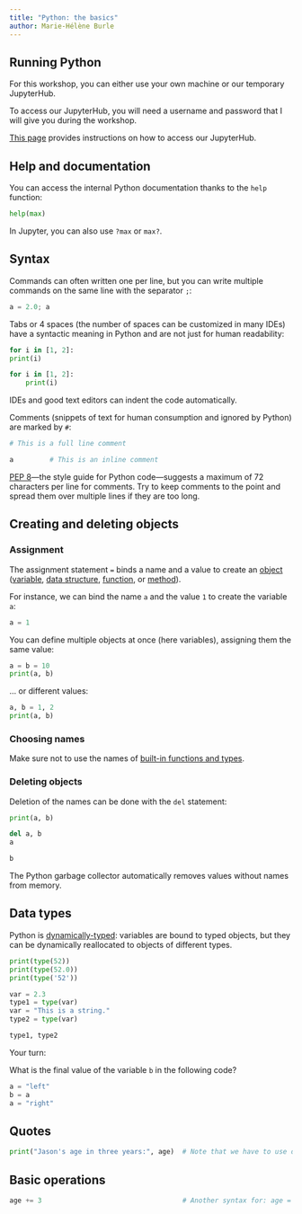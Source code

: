 ```yaml
---
title: "Python: the basics"
author: Marie-Hélène Burle
---
```


## Running Python

For this workshop, you can either use your own machine or our temporary JupyterHub.

:::{.note}

To access our JupyterHub, you will need a username and password that I will give you during the workshop.

:::

[This page](jh_instructions.qmd){target="_blank"} provides instructions on how to access our JupyterHub.

## Help and documentation

You can access the internal Python documentation thanks to the `help` function:

```python
help(max)
```

:::{.note}

In Jupyter, you can also use `?max` or `max?`.

:::

## Syntax

Commands can often written one per line, but you can write multiple commands on the same line with the separator `;`:

```python
a = 2.0; a
```

Tabs or 4 spaces (the number of spaces can be customized in many IDEs) have a syntactic meaning in Python and are not just for human readability:

```python
for i in [1, 2]:
print(i)
```

```python
for i in [1, 2]:
    print(i)
```

:::{.note}

IDEs and good text editors can indent the code automatically.

:::

Comments (snippets of text for human consumption and ignored by Python) are marked by `#`:

```python
# This is a full line comment

a         # This is an inline comment
```

[PEP 8](https://peps.python.org/pep-0008/#maximum-line-length)—the style guide for Python code—suggests a maximum of 72 characters per line for comments. Try to keep comments to the point and spread them over multiple lines if they are too long.

## Creating and deleting objects

### Assignment

The assignment statement `=` binds a name and a value to create an [object](https://en.wikipedia.org/wiki/Object_(computer_science)) ([variable](https://en.wikipedia.org/wiki/Variable_(computer_science)), [data structure](https://en.wikipedia.org/wiki/Data_structure), [function](https://en.wikipedia.org/wiki/Function_(computer_programming)), or [method](https://en.wikipedia.org/wiki/Method_(computer_programming))).

:::{.example}

For instance, we can bind the name `a` and the value `1` to create the variable `a`:

:::

```python
a = 1
```

You can define multiple objects at once (here variables), assigning them the same value:

```python
a = b = 10
print(a, b)
```

... or different values:

```python
a, b = 1, 2
print(a, b)
```

### Choosing names

Make sure not to use the names of [built-in functions and types](https://docs.python.org/3/library/functions.html).

### Deleting objects

Deletion of the names can be done with the `del` statement:

```python
print(a, b)
```

```python
del a, b
a
```

```python
b
```

The Python garbage collector automatically removes values without names from memory.

## Data types

Python is [dynamically-typed](https://en.wikipedia.org/wiki/Type_system#DYNAMIC): variables are bound to typed objects, but they can be dynamically reallocated to objects of different types.

```python
print(type(52))
print(type(52.0))
print(type('52'))

var = 2.3
type1 = type(var)
var = "This is a string."
type2 = type(var)

type1, type2
```

:::{.exo}

:::{.yourturn}

Your turn:

:::

What is the final value of the variable `b` in the following code?

:::

```python
a = "left"
b = a
a = "right"
```

## Quotes

```python
print("Jason's age in three years:", age)  # Note that we have to use double quotes here
```

## Basic operations

```python
age += 3                                   # Another syntax for: age = age + 3
```
